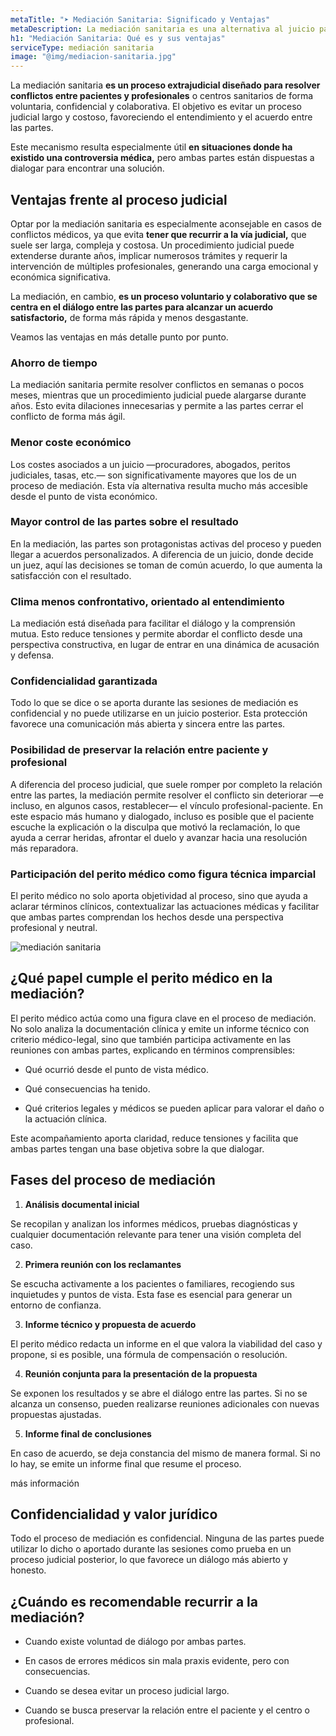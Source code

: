 ```yaml
---
metaTitle: "➤ Mediación Sanitaria: Significado y Ventajas"
metaDescription: La mediación sanitaria es una alternativa al juicio para resolver conflictos médicos de forma rápida, confidencial y sin enfrentamientos. Descubre sus ventajas y cuándo recurrir a ella.
h1: "Mediación Sanitaria: Qué es y sus ventajas"
serviceType: mediación sanitaria
image: "@img/mediacion-sanitaria.jpg"
---
```



La mediación sanitaria **es un proceso extrajudicial diseñado para resolver conflictos entre pacientes y profesionales** o centros sanitarios de forma voluntaria, confidencial y colaborativa. El objetivo es evitar un proceso judicial largo y costoso, favoreciendo el entendimiento y el acuerdo entre las partes.

Este mecanismo resulta especialmente útil **en situaciones donde ha existido una controversia médica,** pero ambas partes están dispuestas a dialogar para encontrar una solución.

<ServiceForm
  service="mediación sanitaria"
  client:visible
  heading="contacta conmigo"
/>

## Ventajas frente al proceso judicial

Optar por la mediación sanitaria es especialmente aconsejable en casos de conflictos médicos, ya que evita **tener que recurrir a la vía judicial,** que suele ser larga, compleja y costosa. Un procedimiento judicial puede extenderse durante años, implicar numerosos trámites y requerir la intervención de múltiples profesionales, generando una carga emocional y económica significativa.

La mediación, en cambio, **es un proceso voluntario y colaborativo que se centra en el diálogo entre las partes para alcanzar un acuerdo satisfactorio,** de forma más rápida y menos desgastante.

Veamos las ventajas en más detalle punto por punto.

### Ahorro de tiempo

La mediación sanitaria permite resolver conflictos en semanas o pocos meses, mientras que un procedimiento judicial puede alargarse durante años. Esto evita dilaciones innecesarias y permite a las partes cerrar el conflicto de forma más ágil.

### Menor coste económico

Los costes asociados a un juicio —procuradores, abogados, peritos judiciales, tasas, etc.— son significativamente mayores que los de un proceso de mediación. Esta vía alternativa resulta mucho más accesible desde el punto de vista económico.

### Mayor control de las partes sobre el resultado

En la mediación, las partes son protagonistas activas del proceso y pueden llegar a acuerdos personalizados. A diferencia de un juicio, donde decide un juez, aquí las decisiones se toman de común acuerdo, lo que aumenta la satisfacción con el resultado.

### Clima menos confrontativo, orientado al entendimiento

La mediación está diseñada para facilitar el diálogo y la comprensión mutua. Esto reduce tensiones y permite abordar el conflicto desde una perspectiva constructiva, en lugar de entrar en una dinámica de acusación y defensa.

### Confidencialidad garantizada

Todo lo que se dice o se aporta durante las sesiones de mediación es confidencial y no puede utilizarse en un juicio posterior. Esta protección favorece una comunicación más abierta y sincera entre las partes.

### Posibilidad de preservar la relación entre paciente y profesional

A diferencia del proceso judicial, que suele romper por completo la relación entre las partes, la mediación permite resolver el conflicto sin deteriorar —e incluso, en algunos casos, restablecer— el vínculo profesional-paciente. En este espacio más humano y dialogado, incluso es posible que el paciente escuche la explicación o la disculpa que motivó la reclamación, lo que ayuda a cerrar heridas, afrontar el duelo y avanzar hacia una resolución más reparadora.

### Participación del perito médico como figura técnica imparcial

El perito médico no solo aporta objetividad al proceso, sino que ayuda a aclarar términos clínicos, contextualizar las actuaciones médicas y facilitar que ambas partes comprendan los hechos desde una perspectiva profesional y neutral.

<Image
  loading="lazy"
  src={img}
  alt="mediación sanitaria"
  width={600}
  height={400}
/>

## ¿Qué papel cumple el perito médico en la mediación?

El perito médico actúa como una figura clave en el proceso de mediación. No solo analiza la documentación clínica y emite un informe técnico con criterio médico-legal, sino que también participa activamente en las reuniones con ambas partes, explicando en términos comprensibles:

- Qué ocurrió desde el punto de vista médico.

- Qué consecuencias ha tenido.

- Qué criterios legales y médicos se pueden aplicar para valorar el daño o la actuación clínica.

Este acompañamiento aporta claridad, reduce tensiones y facilita que ambas partes tengan una base objetiva sobre la que dialogar.

<CtaLinks modifier="service-page" />

## Fases del proceso de mediación

1. **Análisis documental inicial**

Se recopilan y analizan los informes médicos, pruebas diagnósticas y cualquier documentación relevante para tener una visión completa del caso.

2. **Primera reunión con los reclamantes**

Se escucha activamente a los pacientes o familiares, recogiendo sus inquietudes y puntos de vista. Esta fase es esencial para generar un entorno de confianza.

3. **Informe técnico y propuesta de acuerdo**

El perito médico redacta un informe en el que valora la viabilidad del caso y propone, si es posible, una fórmula de compensación o resolución.

4. **Reunión conjunta para la presentación de la propuesta**

Se exponen los resultados y se abre el diálogo entre las partes. Si no se alcanza un consenso, pueden realizarse reuniones adicionales con nuevas propuestas ajustadas.

5. **Informe final de conclusiones**

En caso de acuerdo, se deja constancia del mismo de manera formal. Si no lo hay, se emite un informe final que resume el proceso.

<MainCta modifier="service-page">más información</MainCta>

## Confidencialidad y valor jurídico

Todo el proceso de mediación es confidencial. Ninguna de las partes puede utilizar lo dicho o aportado durante las sesiones como prueba en un proceso judicial posterior, lo que favorece un diálogo más abierto y honesto.

## ¿Cuándo es recomendable recurrir a la mediación?

- Cuando existe voluntad de diálogo por ambas partes.

- En casos de errores médicos sin mala praxis evidente, pero con consecuencias.

- Cuando se desea evitar un proceso judicial largo.

- Cuando se busca preservar la relación entre el paciente y el centro o profesional.
